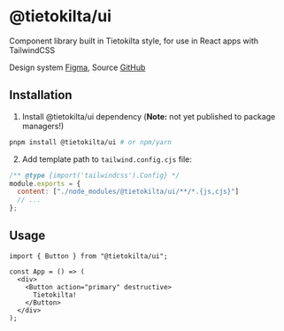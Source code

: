 
<Meta title="Introduction" />

# @tietokilta/ui

Component library built in Tietokilta style, for use in React apps with TailwindCSS

Design system [Figma](https://www.figma.com/file/eMVyR3hefnb9WvmZEkvgUf/TikUI?type=design&node-id=0-1), Source [GitHub](https://github.com/tietokilta/ui)

## Installation

1. Install @tietokilta/ui dependency (**Note:** not yet published to package managers!)

```bash
pnpm install @tietokilta/ui # or npm/yarn
```

2. Add template path to `tailwind.config.cjs` file:

```js
/** @type {import('tailwindcss').Config} */
module.exports = {
  content: ["./node_modules/@tietokilta/ui/**/*.{js,cjs}"]
  // ...
};
```

## Usage

```tsx
import { Button } from "@tietokilta/ui";

const App = () => (
  <div>
    <Button action="primary" destructive>
      Tietokilta!
    </Button>
  </div>
);
```
